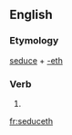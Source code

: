 ==English==

===Etymology===
[[seduce]] + [[-eth]]

===Verb===
{{en-verb form}}

# {{en-archaic third-person singular of|seduce}}

[[fr:seduceth]]